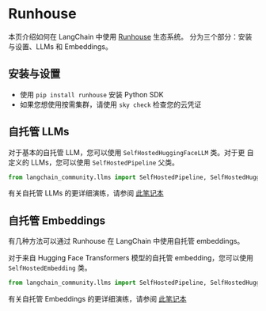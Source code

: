 # Runhouse

本页介绍如何在 LangChain 中使用 [Runhouse](https://github.com/run-house/runhouse) 生态系统。
分为三个部分：安装与设置、LLMs 和 Embeddings。

## 安装与设置
- 使用 `pip install runhouse` 安装 Python SDK
- 如果您想使用按需集群，请使用 `sky check` 检查您的云凭证

## 自托管 LLMs
对于基本的自托管 LLM，您可以使用 `SelfHostedHuggingFaceLLM` 类。对于更
自定义的 LLMs，您可以使用 `SelfHostedPipeline` 父类。

```python
from langchain_community.llms import SelfHostedPipeline, SelfHostedHuggingFaceLLM
```

有关自托管 LLMs 的更详细演练，请参阅 [此笔记本](/docs/integrations/llms/runhouse)

## 自托管 Embeddings
有几种方法可以通过 Runhouse 在 LangChain 中使用自托管 embeddings。

对于来自 Hugging Face Transformers 模型的自托管 embedding，您可以使用
`SelfHostedEmbedding` 类。
```python
from langchain_community.llms import SelfHostedPipeline, SelfHostedHuggingFaceLLM
```

有关自托管 Embeddings 的更详细演练，请参阅 [此笔记本](/docs/integrations/text_embedding/self-hosted)